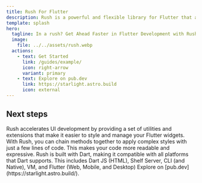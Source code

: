 ```yaml
---
title: Rush For Flutter
description: Rush is a powerful and flexible library for Flutter that accelerates app development.
template: splash
hero:
  tagline: In a rush? Get Ahead Faster in Flutter Development with Rush!
  image:
    file: ../../assets/rush.webp
  actions:
    - text: Get Started
      link: /guides/example/
      icon: right-arrow
      variant: primary
    - text: Explore on pub.dev
      link: https://starlight.astro.build
      icon: external
---
```



## Next steps

<CardGrid stagger>
  <Card title="Fast UI Development" icon="rocket">
    Rush accelerates UI development by providing a set of utilities and extensions that make it easier to style and manage your Flutter widgets.

  </Card>
  <Card title="Fluent and Expressive Syntax" icon="pencil">
   With Rush, you can chain methods together to apply complex styles with just a few lines of code. This makes your code more readable and expressive.
  </Card>
  <Card title="100% Dart Native" icon="approve-check">
   Rush is built with Dart, making it compatible with all platforms that Dart supports. This includes Dart JS (HTML), Shelf Server, CLI (and Native), VM, and Flutter (Web, Mobile, and Desktop)
  </Card>
  <Card title="Read the docs" icon="open-book">
    Explore on [pub.dev](https://starlight.astro.build/).
  </Card>
</CardGrid>
